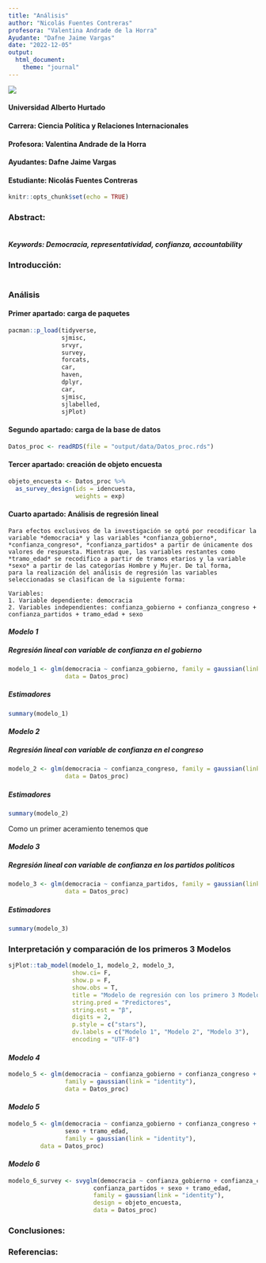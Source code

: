 ```yaml
---
title: "Análisis"
author: "Nicolás Fuentes Contreras"
profesora: "Valentina Andrade de la Horra"
Ayudante: "Dafne Jaime Vargas"
date: "2022-12-05"
output: 
  html_document:
    theme: "journal"
---
```


![](https://www.uahurtado.cl/wp-images/uploads/2017/03/logo_uah-220x220.jpg)

#### Universidad Alberto Hurtado
#### Carrera: Ciencia Política y Relaciones Internacionales 
#### Profesora: Valentina Andrade de la Horra
#### Ayudantes: Dafne Jaime Vargas
#### Estudiante: Nicolás Fuentes Contreras

```r
knitr::opts_chunk$set(echo = TRUE)
```


### Abstract:
```{style="text-align: justify"}

```

##### Keywords: Democracia, representatividad, confianza, accountability  

### Introducción:
```{style="text-align: justify"}

```


### Análisis
#### Primer apartado: carga de paquetes
```r

pacman::p_load(tidyverse,
               sjmisc,
               srvyr,
               survey,
               forcats,
               car,
               haven,
               dplyr, 
               car,
               sjmisc,
               sjlabelled,
               sjPlot)
```

#### Segundo apartado: carga de la base de datos
```r

Datos_proc <- readRDS(file = "output/data/Datos_proc.rds")
```

#### Tercer apartado: creación de objeto encuesta 
```r

objeto_encuesta <- Datos_proc %>% 
  as_survey_design(ids = idencuesta, 
                   weights = exp) 
```

#### Cuarto apartado: Análisis de regresión lineal
```{style="text-align: justify"}

Para efectos exclusivos de la investigación se optó por recodificar la variable *democracia* y las variables *confianza_gobierno*, *confianza_congreso*, *confianza_partidos* a partir de únicamente dos valores de respuesta. Mientras que, las variables restantes como *tramo_edad* se recodifico a partir de tramos etarios y la variable *sexo* a partir de las categorías Hombre y Mujer. De tal forma, 
para la realización del análisis de regresión las variables seleccionadas se clasifican de la siguiente forma:

Variables:
1. Variable dependiente: democracia
2. Variables independientes: confianza_gobierno + confianza_congreso + confianza_partidos + tramo_edad + sexo
```

#### *Modelo 1*
##### Regresión lineal con variable de confianza en el gobierno 
```r

modelo_1 <- glm(democracia ~ confianza_gobierno, family = gaussian(link = "identity"),
                data = Datos_proc)
```
##### Estimadores 
```r
summary(modelo_1)
```


#### *Modelo 2*
##### Regresión lineal con variable de confianza en el congreso
```r

modelo_2 <- glm(democracia ~ confianza_congreso, family = gaussian(link = "identity"),
                data = Datos_proc)
```
##### Estimadores 
```r
summary(modelo_2)
```
Como un primer aceramiento tenemos que 

#### *Modelo 3*
##### Regresión lineal con variable de confianza en los partidos políticos 
```r

modelo_3 <- glm(democracia ~ confianza_partidos, family = gaussian(link = "identity"),
                data = Datos_proc)
```
##### Estimadores 
```r
summary(modelo_3)
```

### Interpretación y comparación de los primeros 3 Modelos
```r
sjPlot::tab_model(modelo_1, modelo_2, modelo_3, 
                  show.ci= F,
                  show.p = F, 
                  show.obs = T,
                  title = "Modelo de regresión con los primero 3 Modelos",
                  string.pred = "Predictores",
                  string.est = "β",
                  digits = 2, 
                  p.style = c("stars"),
                  dv.labels = c("Modelo 1", "Modelo 2", "Modelo 3"), 
                  encoding = "UTF-8")
```


#### *Modelo 4*

```r

modelo_5 <- glm(democracia ~ confianza_gobierno + confianza_congreso + confianza_partidos,
                family = gaussian(link = "identity"),
                data = Datos_proc)
```

#### *Modelo 5*
```r

modelo_5 <- glm(democracia ~ confianza_gobierno + confianza_congreso + confianza_partidos +
                sexo + tramo_edad,
                family = gaussian(link = "identity"),
         data = Datos_proc)
```

#### *Modelo 6*
```r

modelo_6_survey <- svyglm(democracia ~ confianza_gobierno + confianza_congreso +
                        confianza_partidos + sexo + tramo_edad,
                        family = gaussian(link = "identity"),
                        design = objeto_encuesta,
                        data = Datos_proc)
```


### Conclusiones:
### Referencias:
